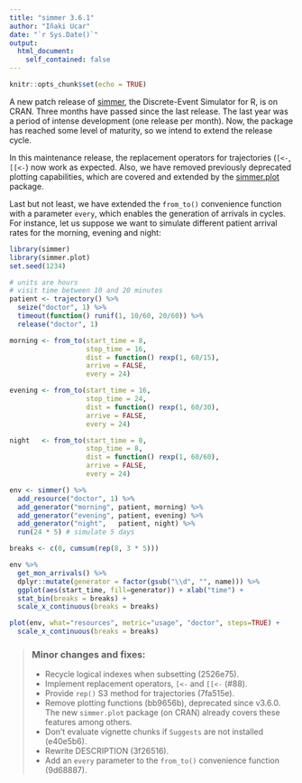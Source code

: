 ```yaml
---
title: "simmer 3.6.1"
author: "Iñaki Ucar"
date: "`r Sys.Date()`"
output:
  html_document:
    self_contained: false
---
```


```r
knitr::opts_chunk$set(echo = TRUE)
```

A new patch release of [simmer](http://r-simmer.org/), the Discrete-Event Simulator for R, is on CRAN. Three months have passed since the last release. The last year was a period of intense development (one release per month). Now, the package has reached some level of maturity, so we intend to extend the release cycle.

In this maintenance release, the replacement operators for trajectories (`[<-`, `[[<-`) now work as expected. Also, we have removed previously deprecated plotting capabilities, which are covered and extended by the [simmer.plot](http://r-simmer.org/extensions/plot/) package.

Last but not least, we have extended the `from_to()` convenience function with a parameter `every`, which enables the generation of arrivals in cycles. For instance, let us suppose we want to simulate different patient arrival rates for the morning, evening and night:

```r
library(simmer)
library(simmer.plot)
set.seed(1234)

# units are hours
# visit time between 10 and 20 minutes
patient <- trajectory() %>%
  seize("doctor", 1) %>%
  timeout(function() runif(1, 10/60, 20/60)) %>%
  release("doctor", 1)

morning <- from_to(start_time = 8,
                   stop_time = 16,
                   dist = function() rexp(1, 60/15),
                   arrive = FALSE, 
                   every = 24)

evening <- from_to(start_time = 16,
                   stop_time = 24,
                   dist = function() rexp(1, 60/30),
                   arrive = FALSE, 
                   every = 24)

night   <- from_to(start_time = 0,
                   stop_time = 8,
                   dist = function() rexp(1, 60/60),
                   arrive = FALSE, 
                   every = 24)

env <- simmer() %>%
  add_resource("doctor", 1) %>%
  add_generator("morning", patient, morning) %>%
  add_generator("evening", patient, evening) %>%
  add_generator("night",   patient, night) %>%
  run(24 * 5) # simulate 5 days

breaks <- c(0, cumsum(rep(8, 3 * 5)))

env %>%
  get_mon_arrivals() %>%
  dplyr::mutate(generator = factor(gsub("\\d", "", name))) %>%
  ggplot(aes(start_time, fill=generator)) + xlab("time") +
  stat_bin(breaks = breaks) +
  scale_x_continuous(breaks = breaks)

plot(env, what="resources", metric="usage", "doctor", steps=TRUE) +
  scale_x_continuous(breaks = breaks)
```

> ### Minor changes and fixes:
> 
> * Recycle logical indexes when subsetting (2526e75).
> * Implement replacement operators, `[<-` and `[[<-` (#88).
> * Provide `rep()` S3 method for trajectories (7fa515e).
> * Remove plotting functions (bb9656b), deprecated since v3.6.0. The new `simmer.plot` package (on CRAN) already covers these features among others.
> * Don't evaluate vignette chunks if `Suggests` are not installed (e40e5b6).
> * Rewrite DESCRIPTION (3f26516).
> * Add an `every` parameter to the `from_to()` convenience function (9d68887).
